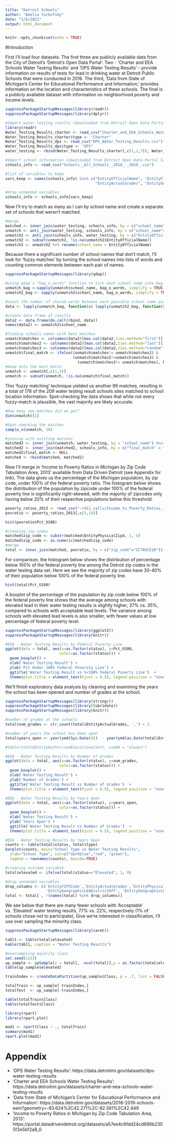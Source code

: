 ```yaml
---
title: "Detroit Schools"
author: "Amelia Yurkofsky"
date: "5/6/2021"
output: html_document
---
```


```r
knitr::opts_chunk$set(echo = TRUE)
```

#Introduction

First I'll load four datasets. The first three are publicly available data from the City of Detroit’s ‘Detroit’s Open Data Portal’. Two - 'Charter and EEA Schools Water Testing Results' and 'DPS Water Testing Results' - provide information on results of tests for lead in drinking water at Detroit Public Schools that were conducted in 2016. The third, 'Data from State of Michigan's Center for Educational Performance and Information,' provides information on the location and characteristics of these schools. The final is a publicly available dataset with information on neighborhood poverty and income levels. 

```r
suppressPackageStartupMessages(library(readr))
suppressPackageStartupMessages(library(dplyr))

#Import water testing results (downloaded from Detroit Open Data Portal 5/8/2021)
library(readr)
Water_Testing_Results_charter <- read_csv("Charter_and_EEA_Schools_Water_Testing_Results.csv")
Water_Testing_Results_charter$type <- "Charter"
Water_Testing_Results_dps <- read_csv("DPS_Water_Testing_Results.csv")
Water_Testing_Results_dps$type <- "DPS"
water_testing <- rbind(Water_Testing_Results_charter[,c(1,2,7)], Water_Testing_Results_dps[,c(1,2,7)])

#Import school information (downloaded from Detroit Open Data Portal 5/8/2021)
schools_info <- read_csv("Schools__All_Schools__2018_-_2019_.csv")

#list of variables to keep
vars_keep <- names(schools_info) %in% c("EntityOfficialName", "EntityFIPSCode", "EntityOpenDate", "EntityPhysicalZip4", "type",
                                        "EntityActualGrades", "EntityGeographicLEADistrictOffi","EntityAuthorizedEducationalSett")

#drop unneeded variables
schools_info <- schools_info[vars_keep]
```

Now I'll try to match as many as I can by school name and create a separate set of schools that weren't matched.

```r
#merge
matched <- inner_join(water_testing, schools_info, by = c("school_name"="EntityOfficialName")) #matched
unmatch <- anti_join(water_testing, schools_info, by = c("school_name"="EntityOfficialName"))[,1] 
unmatch2 <- anti_join(schools_info, water_testing, by = c("EntityOfficialName"="school_name"))[,1]
unmatch2 <- subset(unmatch2, !is.na(unmatch2$EntityOfficialName))
unmatch2 <- unmatch2 %>% rename(school_name = EntityOfficialName)

```

Because there a significant number of school names that don't match, I'll look for 'fuzzy matches' by turning the school names into lists of words and counting common elements between each pair of names. 

```r

suppressPackageStartupMessages(library(qdap))

#using qdap's "bag_o_words" function to turn each school name into bag of words
unmatch_bag <-sapply(unmatch$school_name, bag_o_words, simplify = TRUE)
unmatch2_bag <- sapply(unmatch2$school_name, bag_o_words, simplify = TRUE)

#count the number of shared words between each possible school name pairs 
data <- lapply(unmatch_bag, function(x) lapply(unmatch2_bag, function(y) length(intersect(x,y))))

#create data frame of results
data2 <- data.frame(do.call(rbind, data))
names(data2) <- unmatch2$school_name

#finding schools names with best matches
unmatch$matches <- colnames(data2)[max.col(data2,ties.method="first")]
unmatch$matches2 <- colnames(data2)[max.col(data2,ties.method="last")]
unmatch$matches3 <- colnames(data2)[max.col(data2,ties.method="random")]
unmatch$final_match <- ifelse((unmatch$matches!= unmatch$matches2) &
                              (unmatch$matches2!=unmatch$matches3) &
                                (unmatch$matches3!= unmatch$matches), NA, unmatch$matches)
#keep only the best match
unmatch <- unmatch[,c(1,5)]
unmatch <- subset(unmatch, !is.na(unmatch$final_match))
```                              

This 'fuzzy matching' technique yielded us another 96 matches, resulting in a total of 176 of the 209 water testing result schools sites matched to school location information. Spot-checking the data shows that while not every fuzzy-match is plausible, the vast majority are likely accurate.

```r
#How many new matches did we get?
dim(unmatch)[1]

#Spot-checking the matches
sample_n(unmatch, 10)

#joining with existing matches
matched2 <- inner_join(unmatch, water_testing, by = "school_name") #matched
matched2 <- inner_join(matched2, schools_info, by = c("final_match" = "EntityOfficialName"))
matched2$final_match <- NULL
matched <- rbind(matched, matched2)
```


Now I'll merge in 'Income to Poverty Ratios in Michigan by Zip Code Tabulation Area, 2013' available from Data Driven Detroit (see Appendix for link). The data gives us the percentage of the Michigan population, by zip code, under 100% of the federal poverty ratio. The histogram below shows the distribution of the population by zipcode under 100% of the federal poverty line is significantly right-skewed, with the majority of zipcodes only having below 20% of their respective populations below this threshold. 

```r
poverty_ratios_2013 <- read_csv("~/911_calls/Income_to_Poverty_Ratios_in_Michigan_by_Zip_Code_Tabulation_Area,_2013.csv")
povratio <- poverty_ratios_2013[,c(3,14)] 

hist(povratio$Pct_U100)  

#cleaning zip codes
matched$zip_code <- substr(matched$EntityPhysicalZip4, 1, 5)
matched$zip_code <- as.numeric(matched$zip_code)
#merge
total <- inner_join(matched, povratio, by = c("zip_code"="ZCTA5CE10"))

```


For comparison, the histogram below shows the distribution of percentage below 100% of the federal poverty line among the Detroit zip codes in the water testing data set. Here we see the majority of zip codes have 30-40% of their population below 100% of the federal poverty line. 
```r
hist(total$Pct_U100)
```
A boxplot of the percentage of the population by zip code below 100% of the federal poverty line shows that the average among schools with elevated lead in their water testing results is slightly higher, 37% vs. 35%, compared to schools with acceptable lead levels. The variance among schools with elevated lead levels is also smaller, with fewer values at low percentage of federal poverty level. 

```r
suppressPackageStartupMessages(library(ggplot2))
suppressPackageStartupMessages(library(knitr))

#EDA - Water Testing Results by Federal Poverty Line
ggplot(data = total, aes(x=as.factor(status), y=Pct_U100,
                        color=as.factor(status))) +
  geom_boxplot() +
  xlab('Water Testing Result') +
  ylab('Pct Under 100% Federal Poverity Line') +
  ggtitle('Water Testing Result vs %<100% Federal Poverty Line')  + 
  theme(plot.title = element_text(hjust = 0.5), legend.position = "none")

```

We'll finish exploratory data analysis by cleaning and examining the years the school has been opened and number of grades at the school. 

```r
suppressPackageStartupMessages(library(stringr))
suppressPackageStartupMessages(library(lubridate))
suppressPackageStartupMessages(library(knitr))

#number of grades at the schools
total$num_grades <- str_count(total$EntityActualGrades, ',') + 1

#number of years the school has been open
total$years_open <- year(ymd(Sys.Date()))  - year(ymd(as.Date(total$EntityOpenDate)))

#table(total$EntityAuthorizedEducationalSett, useNA = "always")

#EDA - Water Testing Results by Number of Grades
ggplot(data = total, aes(x=as.factor(status), y=num_grades,
                        color=as.factor(status))) +
  geom_boxplot() +
  xlab('Water Testing Result') +
  ylab('Number of Grades') +
  ggtitle('Water Testing Result vs Number of Grades')  + 
  theme(plot.title = element_text(hjust = 0.5), legend.position = "none")

#EDA - Water Testing Results by Years Open
ggplot(data = total, aes(x=as.factor(status), y=years_open,
                        color=as.factor(status))) +
  geom_boxplot() +
  xlab('Water Testing Result') +
  ylab('Years Open') +
  ggtitle('Water Testing Result vs Number of Grades')  + 
  theme(plot.title = element_text(hjust = 0.5), legend.position = "none")

#EDA - Water Testing Results by Years Open
counts <- table(total$status, total$type)
barplot(counts, main="School Type vs Water Testing Results",
  xlab="School Type", col=c("darkblue","red", "green"),
  legend = rownames(counts), beside=TRUE)

#cleaning outcome variable
total$elevated <- ifelse(total$status=="Elevated", 1, 0)

#drop unneeded variables
drop_columns <- c('EntityFIPSCode','EntityActualGrades','EntityPhysicalZip4','school_name','EntityOpenDate','status', 'zip_code',
                  'EntityGeographicLEADistrictOff', 'EntityGeographicLEADistrictOffi','EntityAuthorizedEducationalSett')  
total <- total[ , !(names(total) %in% drop_columns)]

```

We see below that there are many fewer schools with 'Acceptable' vs. 'Elevated' water testing results, 77% vs. 22%, respectively (1% of schools chose not to participate). Give we're interested in classification, I'll use over sampling the minority class. 

```r
suppressPackageStartupMessages(library(caret))

tabl1 <- table(total$elevated)
kable(tabl1, caption = "Water Testing Results")

#oversampling majority class
set.seed(1123)
up_sample <- upSample(x = total[, -ncol(total)],y = as.factor(total$elevated))                         
table(up_sample$elevated) 

trainIndex <- createDataPartition(up_sample$Class, p = .7, list = FALSE, times = 1)

totalTrain <- up_sample[ trainIndex,]
totalTest  <- up_sample[-trainIndex,]

table(totalTrain$Class)
table(totalTest$Class)

```

```r

library(rpart)
library(rpart.plot)

mod1 <- rpart(Class ~ ., totalTrain)
summary(mod1)
rpart.plot(mod1)

```


# Appendix

 * 'DPS Water Testing Results': https://data.detroitmi.gov/datasets/dps-water-testing-results
 * 'Charter and EEA Schools Water Testing Results': https://data.detroitmi.gov/datasets/charter-and-eea-schools-water-testing-results 
 * 'Data from State of Michigan's Center for Educational Performance and Information': https://data.detroitmi.gov/datasets/2018-2019-schools-eem?geometry=-83.624%2C42.271%2C-82.581%2C42.449 
 * 'Income to Poverty Ratios in Michigan by Zip Code Tabulation Area, 2013': https://portal.datadrivendetroit.org/datasets/a57ee4c6fdd24cd686b2305f2e5bf2a8_0 
